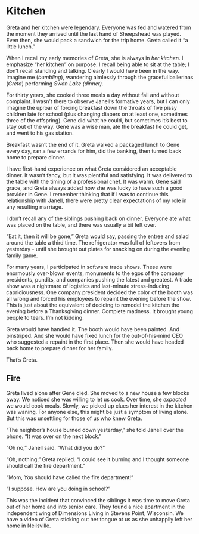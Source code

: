 # Kitchen {.unnumbered}

Greta and her kitchen were legendary. Everyone was fed and watered from the moment they arrived until the last hand of Sheepshead was played. Even then, she would pack a sandwich for the trip home. Greta called it "a little lunch."

When I recall my early memories of Greta, she is always in *her kitchen*. I emphasize "her kitchen" on purpose. I recall being able to sit at the table; I don't recall standing and talking. Clearly I would have been in the way. Imagine me (*bumbling*), wandering aimlessly through the graceful ballerinas (*Greta*) performing *Swan Lake (dinner).*

For thirty years, she cooked three meals a day without fail and without complaint. I wasn't there to observe Janell's formative years, but I can only imagine the uproar of forcing breakfast down the throats of five pissy children late for school (plus changing diapers on at least one, sometimes three of the offspring). Gene did what he could, but sometimes it's best to stay out of the way. Gene was a wise man, ate the breakfast he could get, and went to his gas station.

Breakfast wasn't the end of it. Greta walked a packaged lunch to Gene every day, ran a few errands for him, did the banking, then turned back home to prepare dinner.

I have first-hand experience on what Greta considered an acceptable dinner. It wasn't fancy, but it was plentiful and satisfying. It was delivered to the table with the timing of a professional chef. It was warm. Gene said grace, and Greta always added how she was lucky to have such a good provider in Gene. I remember thinking that if I was to continue this relationship with Janell, there were pretty clear expectations of my role in any resulting marriage.

I don't recall any of the siblings pushing back on dinner. Everyone ate what was placed on the table, and there was usually a bit left over.

"Eat it, then it will be gone," Greta would say, passing the entree and salad around the table a third time. The refrigerator was full of leftovers from yesterday - until she brought out plates for snacking on during the evening family game.

For many years, I participated in software trade shows. These were enormously over-blown events, monuments to the egos of the company presidents, pundits, and companies pushing the latest and greatest. A trade show was a nightmare of logistics and last-minute stress-inducing capriciousness. One company president decided the color of the booth was all wrong and forced his employees to repaint the evening before the show. This is just about the equivalent of deciding to remodel the kitchen the evening before a Thanksgiving dinner. Complete madness. It brought young people to tears. I'm not kidding.

Greta would have handled it. The booth would have been painted. And pinstriped. And she would have fixed lunch for the out-of-his-mind CEO who suggested a repaint in the first place. Then she would have headed back home to prepare dinner for her family.

That's Greta.

## Fire

Greta lived alone after Gene died. She moved to a new house a few blocks away. We noticed she was willing to let us cook. Over time, she *expected* we would cook meals. Slowly, we picked up clues her interest in the kitchen was waning. For anyone else, this might be just a symptom of living alone. But this was unsettling for those of us who knew Greta.

"The neighbor's house burned down yesterday," she told Janell over the phone. "It was over on the next block."

"Oh no," Janell said. "What did you do?"

"Oh, nothing," Greta replied. "I could see it burning and I thought someone should call the fire department."

"Mom, *You* should have called the fire department!"

"I suppose. How are you doing in school?"

This was the incident that convinced the siblings it was time to move Greta out of her home and into senior care. They found a nice apartment in the independent wing of Dimensions Living in Stevens Point, Wisconsin. We have a video of Greta sticking out her tongue at us as she unhappily left her home in Neilsville.
